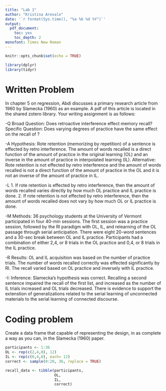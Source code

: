 ```yaml
---
title: "Lab 1"
author: "Kristina Arevalo"
date: '`r format(Sys.time(), "%a %b %d %Y")`'
output: 
  pdf_document:
    toc: yes 
    toc_depth: 2
monofont: Times New Roman
---
```



```r
knitr::opts_chunk$set(echo = TRUE)
```

```r
library(dplyr)
library(tidyr)
```

\newpage

# Written Problem

In chapter 5 on regression, Abdi discusses a primary research article from 1960 by Slamecka (1960) as an example. A pdf of this article is located in the shared zotero library. Your writing assignment is as follows:

-Q
Broad Question: Does retroactive interference effect memory recall? 
Specific Question: Does varying degrees of practice have the same effect on the recall of ? 

-A
Hypothesis: Rote retention (memorizing by repetition) of a sentence is effected by retro interference. The amount of words recalled is a direct function of the amount of practice in the original learning (OL) and an inverse in the amount of practice in interpolated learning (IL).
Alternative: Rote retention is not effected by retro interference and the amount of words recalled is not a direct function of the amount of practice in the OL and it is not an inverse of the amount of practice in IL. 

-L
1. If rote retention is effected by retro interference, then the amount of words recalled varies directly by how much OL practice and IL practice is done. 
2. If rote retention is not effected by retro interference, then the amount of words recalled does not vary by how much OL or IL practice is done. 

-M
Methods: 36 psychology students at the University of Vermont participated in four 40-min sessions. The first session was a practice session, followed by the RI paradigm with OL, IL, and relearning of the OL passage through serial anticipation. There were eight 20-word sentences and a 30-sec break between OL and IL practice. Participants had a combination of either 2,4, or 8 trials in the OL practice and 0,4, or 8 trials in the IL practice.

-R
Results: OL and IL acquisition was based on the number of practice trials. The number of words recalled correctly was effected significantly by RI. The recall varied based on OL practice and inversely with IL practice.

-I: 
Inference: Slamecka's hypothesis was correct. Recalling a second sentence impaired the recall of the first list, and increased as the number of IL trials increased and OL trials decreased. There is evidence to support the extenstion of generalizations related to the serial learning of unconnected materials to the serial learning of connected discourse. 


# Coding problem
Create a data frame that capable of representing the design, in as complete a way as you can, in the Slamecka (1960) paper.

```r
participants <- 1:36
OL <- rep(c(2,4,8), 12)
IL <- rep(c(0,4,8), each= 12)
correct <- sample(0:20, 36, replace = TRUE)

recall_data <- tibble(participants,
                      OL,
                      IL,
                      correct)

```


